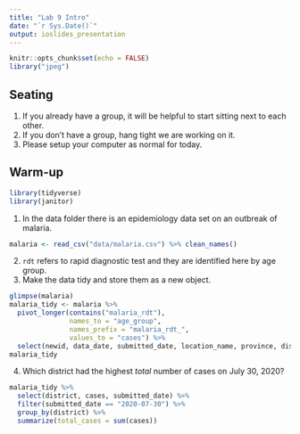 ```yaml
---
title: "Lab 9 Intro"
date: "`r Sys.Date()`"
output: ioslides_presentation
---
```


```r
knitr::opts_chunk$set(echo = FALSE)
library("jpeg")
```

## Seating
1. If you already have a group, it will be helpful to start sitting next to each other.
2. If you don't have a group, hang tight we are working on it.
3. Please setup your computer as normal for today.

## Warm-up
```r
library(tidyverse)
library(janitor)
```
1. In the data folder there is an epidemiology data set on an outbreak of malaria.
```r
malaria <- read_csv("data/malaria.csv") %>% clean_names()
```
2. `rdt` refers to rapid diagnostic test and they are identified here by age group.
3. Make the data tidy and store them as a new object.
```r
glimpse(malaria)
malaria_tidy <- malaria %>% 
  pivot_longer(contains("malaria_rdt"), 
               names_to = "age_group", 
               names_prefix = "malaria_rdt_", 
               values_to = "cases") %>% 
  select(newid, data_date, submitted_date, location_name, province, district, age_group, cases)
malaria_tidy
```

4. Which district had the highest *total* number of cases on July 30, 2020?
```r
malaria_tidy %>% 
  select(district, cases, submitted_date) %>% 
  filter(submitted_date == "2020-07-30") %>% 
  group_by(district) %>% 
  summarize(total_cases = sum(cases))
```
